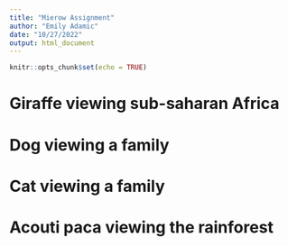 ```yaml
---
title: "Mierow Assignment"
author: "Emily Adamic"
date: "10/27/2022"
output: html_document
---
```


```r
knitr::opts_chunk$set(echo = TRUE)
```

# Giraffe viewing sub-saharan Africa 


# Dog viewing a family 


# Cat viewing a family 


# Acouti paca viewing the rainforest 


# 